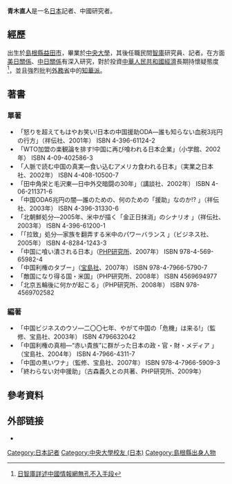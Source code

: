 {{blpsources|time=2017-04-07T13:35:59+00:00}}
{{Translating|[[:ja:青木直人|:ja:青木直人]]||time=2017-4-7}}
'''青木直人'''{{BD|1953年||}}是一名[[日本|日本]]記者、中國研究者。
== 經歷 ==
出生於[[島根縣|島根縣]][[益田市|益田市]]，畢業於[[中央大學_(日本)|中央大學]]，其後任職民間[[智庫|智庫]]研究員、記者。在方面[[美日關係|美日關係]]、[[中日關係|中日關係]]有深入研究，對於投資[[中華人民共和國經濟|中華人民共和國經濟]]長期持懷疑態度<ref>[https://www.secretchina.com/news/b5/2006/04/01/146248.html.%E6%97%A5%E6%99%BA%E5%BA%AB%E8%A9%B3%E8%BF%B0%E4%B8%AD%E5%9C%8B%E6%83%85%E5%A0%B1%E7%B6%B2%E7%84%A1%E5%AD%94%E4%B8%8D%E5%85%A5%E6%89%8B%E6%AE%B5.html 日智庫詳述中國情報網無孔不入手段]</ref>，並且強烈批判[[日本外務省|外務省]]中的[[知華派|知華派]]。

== 著書 ==
=== 單著 ===
*「怒りを超えてもはやお笑い!日本の中国援助ODA―誰も知らない血税3兆円の行方」（祥伝社、2001年） ISBN 4-396-61124-2
*「WTO加盟の楽観論を排す!中国に再び喰われる日本企業」（小学館、2002年） ISBN 4-09-402586-3
*「人脈で読む中国の真実―食い込むアメリカ食われる日本」（実業之日本社、2002年） ISBN 4-408-10500-7
*「田中角栄と毛沢東―日中外交暗闘の30年」（講談社、2002年） ISBN 4-06-211371-6
*「中国ODA6兆円の闇―誰のための、何のための「援助」なのか!? 」（祥伝社、2003年） ISBN 4-396-31330-6
*「北朝鮮処分―2005年、米中が描く「金正日抹消」のシナリオ 」（祥伝社、2003年） ISBN 4-396-61200-1
*「「拉致」処分―家族を翻弄する米中のパワーバランス 」（ビジネス社、2005年） ISBN 4-8284-1243-3
*「中国に喰い潰される日本」（[[PHP研究所|PHP研究所]]、2007年） ISBN 978-4-569-65982-4
*「中国利権のタブー」（[[宝島社|宝島社]]、2007年） ISBN 978-4-7966-5790-7
*「敵国になり得る国・米国」（PHP研究所、2008年） ISBN 4569694977
*「北京五輪後に何かが起こる」（PHP研究所、2008年） ISBN 978-4569702582

=== 編著 ===
*「中国ビジネスのウソ―二〇〇七年、やがて中国の「危機」は来る!」（監修、宝島社、2003年） ISBN 4796632042
*「中国利権の真相―“赤い貴族”に群がった日本の政・官・財・メディア 」（宝島社、2004年）  ISBN 4-7966-4311-7
*「中国の黒いワナ」（監修、宝島社、2007年） ISBN 978-4-7966-5909-3
*「終わらない対中援助」（古森義久との共著、PHP研究所、2009年） 

== 參考資料 ==
{{Reflist}}

== 外部链接 ==
* {{Official|http://aoki.trycomp.com}}

{{DEFAULTSORT:Aoki}}
[[Category:日本記者|Category:日本記者]]
[[Category:中央大學校友_(日本)|Category:中央大學校友 (日本)]]
[[Category:島根縣出身人物|Category:島根縣出身人物]]